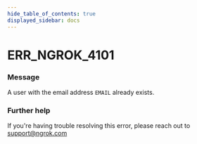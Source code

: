```yaml
---
hide_table_of_contents: true
displayed_sidebar: docs
---
```



# ERR_NGROK_4101

### Message
A user with the email address `EMAIL` already exists.

<ErrorDetails error='err_ngrok_4101' />


### Further help
If you're having trouble resolving this error, please reach out to [support@ngrok.com](mailto:support@ngrok.com?subject=Help%20with%20ERR_NGROK_4101)


